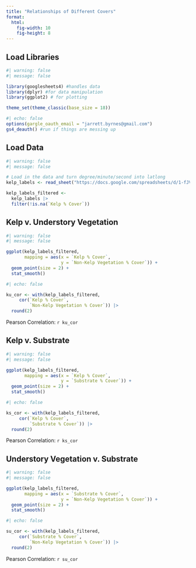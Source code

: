 ```yaml
---
title: "Relationships of Different Covers"
format: 
  html:
    fig-width: 10
    fig-height: 8
---
```



## Load Libraries

```r
#| warning: false
#| message: false

library(googlesheets4) #handles data
library(dplyr) #for data manipulation
library(ggplot2) # for plotting

theme_set(theme_classic(base_size = 18))
```


```r
#| echo: false
options(gargle_oauth_email = "jarrett.byrnes@gmail.com")
gs4_deauth() #run if things are messing up
```

## Load Data


```r
#| warning: false
#| message: false

# Load in the data and turn degree/minute/second into latlong
kelp_labels <- read_sheet("https://docs.google.com/spreadsheets/d/1-fJVqQ6jRDgsIIi4C9FggdzqTQY2GRCy3Ic_pqtnhTs/")

kelp_labels_filtered <- 
  kelp_labels |>
  filter(!is.na(`Kelp % Cover`))
```

## Kelp v. Understory Vegetation

```r
#| warning: false
#| message: false

ggplot(kelp_labels_filtered,
       mapping = aes(x = `Kelp % Cover`,
                     y = `Non-Kelp Vegetation % Cover`)) +
  geom_point(size = 2) +
  stat_smooth()
```

```r
#| echo: false

ku_cor <- with(kelp_labels_filtered,
     cor(`Kelp % Cover`,
         `Non-Kelp Vegetation % Cover`)) |>
  round(2)
```

Pearson Correlation: `r ku_cor`

## Kelp v. Substrate


```r
#| warning: false
#| message: false

ggplot(kelp_labels_filtered,
       mapping = aes(x = `Kelp % Cover`,
                     y = `Substrate % Cover`)) +
  geom_point(size = 2) +
  stat_smooth()
```

```r
#| echo: false

ks_cor <- with(kelp_labels_filtered,
     cor(`Kelp % Cover`,
         `Substrate % Cover`)) |>
  round(2)
```

Pearson Correlation: `r ks_cor`

## Understory Vegetation v. Substrate


```r
#| warning: false
#| message: false

ggplot(kelp_labels_filtered,
       mapping = aes(x = `Substrate % Cover`,
                     y = `Non-Kelp Vegetation % Cover`)) +
  geom_point(size = 2) +
  stat_smooth()
```

```r
#| echo: false

su_cor <- with(kelp_labels_filtered,
     cor(`Substrate % Cover`,
         `Non-Kelp Vegetation % Cover`)) |>
  round(2)
```

Pearson Correlation: `r su_cor`
